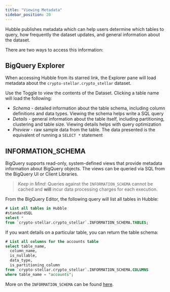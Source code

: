 ```yaml
---
title: "Viewing Metadata"
sidebar_position: 20
---
```


Hubble publishes metadata which can help users determine which tables to query, how frequently the dataset updates, and general information about the dataset.

There are two ways to access this information:

## BigQuery Explorer

When accessing Hubble from its starred link, the Explorer pane will load metadata about the `crypto-stellar.crypto_stellar` dataset.

Use the Toggle to view the contents of the Dataset. Clicking a table name will load the following:

- _Schema_ - detailed information about the table schema, including column definitions and data types. Viewing the schema helps write a SQL query
- _Details_ - general information about the table itself, including partitioning, clustering and table size. Viewing details helps with query optimization
- _Preview_ - raw sample data from the table. The data presented is the equivalent of running a `SELECT *` statement

## INFORMATION_SCHEMA

BigQuery supports read-only, system-defined views that provide metadata information about BigQuery objects. The views can be queried via SQL from the BigQuery UI or Client Libraries.

> _*Keep in Mind*_: Queries against the `INFORMATION_SCHEMA` cannot be cached and **will** incur data processing charges for each execution.

From the BigQuery Editor, the following query will list all tables in Hubble:

<CodeExample>

```sql
# List all tables in Hubble
#standardSQL
select *
from `crypto-stellar.crypto_stellar`.INFORMATION_SCHEMA.TABLES;
```

</CodeExample>

If you want details on a particular table, you can return the table schema:

<CodeExample>

```sql
# List all columns for the accounts table
select table_name,
  column_name,
  is_nullable,
  data_type,
  is_partitioning_column
from `crypto-stellar.crypto_stellar`.INFORMATION_SCHEMA.COLUMNS
where table_name = "accounts";
```

</CodeExample>

More on the `INFORMATION_SCHEMA` can be found [here](https://cloud.google.com/bigquery/docs/information-schema-intro).
